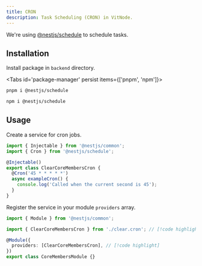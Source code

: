 ```yaml
---
title: CRON
description: Task Scheduling (CRON) in VitNode.
---
```


We're using [@nestjs/schedule](https://docs.nestjs.com/techniques/task-scheduling) to schedule tasks.

## Installation

Install package in `backend` directory.


<Tabs id='package-manager' persist items={['pnpm', 'npm']}>

```bash tab="pnpm"
pnpm i @nestjs/schedule
```

```bash tab="npm"
npm i @nestjs/schedule
```

</Tabs>

## Usage

Create a service for cron jobs.


<Steps>
<Step>

```ts title="clear.cron.ts"
import { Injectable } from '@nestjs/common';
import { Cron } from '@nestjs/schedule';

@Injectable()
export class ClearCoreMembersCron {
  @Cron('45 * * * * *')
  async exampleCron() {
    console.log('Called when the current second is 45');
  }
}
```

</Step>
<Step>

Register the service in your module `providers` array.

```ts title="members.module.ts"
import { Module } from '@nestjs/common';

import { ClearCoreMembersCron } from './clear.cron'; // [!code highlight]

@Module({
  providers: [ClearCoreMembersCron], // [!code highlight]
})
export class CoreMembersModule {}
```

</Step>
</Steps>
